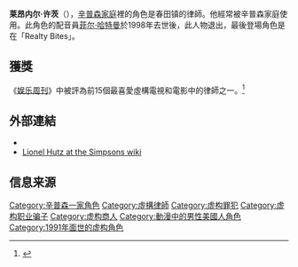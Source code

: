 {{noteTA
|G1=Simpsons
}}
{{Simpsons character
|name=莱昂内尔·许茨
| image=
|gender=[[男性|男性]] 
|hair=[[棕色|棕色]]
|job=律师
|relatives=
|appearance= “Bart Gets Hit by a Car”
|voiceactor=[[菲尔·哈特曼|菲尔·哈特曼]] 
}}
'''莱昂内尔·许茨'''（{{lang-en|Lionel Hutz}}），[[辛普森家庭|辛普森家庭]]裡的角色是春田镇的律師。他經常被辛普森家庭使用。此角色的配音員[[菲尔·哈特曼|菲尔·哈特曼]]於1998年去世後，此人物退出，最後登場角色是在「Realty Bites」。

==獲獎==
《[[娱乐周刊|娱乐周刊]]》中被評為前15個最喜愛虛構電視和電影中的律師之一。<ref>{{cite news|url=http://www.ew.com/ew/gallery/0,,20189419_15,00.html|title=Best TV/Movie Lawyers: 15 Legal Eagles We'd Hire|accessdate=2008-04-09|date=2008-04-09|publisher=[[Entertainment_Weekly|Entertainment Weekly]]}}</ref>

==外部連結==
{{portal|The Simpsons|Animation|Television|Comedy|Fictional characters}}
* {{IMDb character|0003030}}
* [http://simpsons.wikia.com/wiki/Lionel_Hutz Lionel Hutz at the Simpsons wiki]

==信息来源==
{{reflist}}

{{Simpsons characters}}

{{DEFAULTSORT:Lionel Hutz}}
[[Category:辛普森一家角色|Category:辛普森一家角色]]
[[Category:虛構律師|Category:虛構律師]]
[[Category:虚构罪犯|Category:虚构罪犯]]
[[Category:虚构职业骗子|Category:虚构职业骗子]]
[[Category:虚构商人|Category:虚构商人]]
[[Category:動漫中的男性美國人角色|Category:動漫中的男性美國人角色]]
[[Category:1991年面世的虚构角色|Category:1991年面世的虚构角色]]